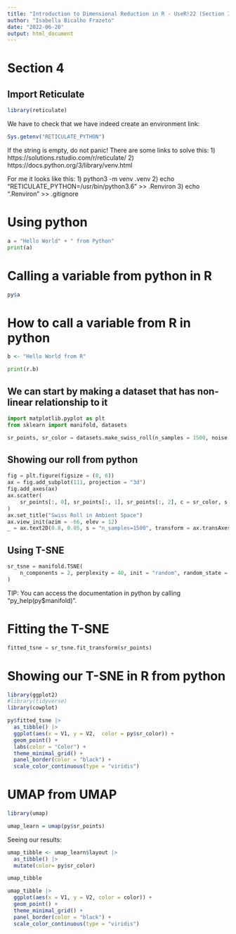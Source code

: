 ```yaml
---
title: "Introduction to Dimensional Reduction in R - UseR!22 (Section IV)"
author: "Isabella Bicalho Frazeto"
date: "2022-06-20"
output: html_document
---
```


# Section 4

## Import Reticulate 

```r
library(reticulate)
```

We have to check that we have indeed create an environment link:

```r
Sys.getenv("RETICULATE_PYTHON")
```

If the string is empty, do not panic!
There are some links to solve this:
  1) https://solutions.rstudio.com/r/reticulate/
  2) https://docs.python.org/3/library/venv.html
  
For me it looks like this:
  1) python3 -m venv .venv
  2) echo "RETICULATE_PYTHON=/usr/bin/python3.6" >> .Renviron
  3) echo ".Renviron" >> .gitignore

# Using python 

```python
a = "Hello World" + " from Python"
print(a)
```

# Calling a variable from python in R

```r
py$a
```

# How to call a variable from R in python
```r
b <- "Hello World from R"
```

```python
print(r.b)
```

## We can start by making a dataset that has non-linear relationship to it

```python
import matplotlib.pyplot as plt
from sklearn import manifold, datasets

sr_points, sr_color = datasets.make_swiss_roll(n_samples = 1500, noise = 1, random_state = 0)
```

## Showing our roll from python 

```python
fig = plt.figure(figsize = (8, 6))
ax = fig.add_subplot(111, projection = "3d")
fig.add_axes(ax)
ax.scatter(
    sr_points[:, 0], sr_points[:, 1], sr_points[:, 2], c = sr_color, s = 50, alpha=0.8
)
ax.set_title("Swiss Roll in Ambient Space")
ax.view_init(azim = -66, elev = 12)
_ = ax.text2D(0.8, 0.05, s = "n_samples=1500", transform = ax.transAxes)
```

## Using T-SNE

```python
sr_tsne = manifold.TSNE(
    n_components = 2, perplexity = 40, init = "random", random_state = 0
)
```

TIP: You can access the documentation in python by calling "py_help(py$manifold)".

# Fitting the T-SNE

```python
fitted_tsne = sr_tsne.fit_transform(sr_points)
```

# Showing our T-SNE in R from python

```r
library(ggplot2)
#library(tidyverse)
library(cowplot)

py$fitted_tsne |> 
  as_tibble() |> 
  ggplot(aes(x = V1, y = V2,  color = py$sr_color)) +
  geom_point() +
  labs(color = "Color") +
  theme_minimal_grid() +
  panel_border(color = "black") +
  scale_color_continuous(type = "viridis")
```

# UMAP from UMAP

```r
library(umap)

umap_learn = umap(py$sr_points)
```

Seeing our results:

```r
umap_tibble <- umap_learn$layout |> 
  as_tibble() |> 
  mutate(color= py$sr_color)

umap_tibble
```

```r
umap_tibble |> 
  ggplot(aes(x = V1, y = V2, color = color)) +
  geom_point() +
  theme_minimal_grid() +
  panel_border(color = "black") +
  scale_color_continuous(type = "viridis")
```
